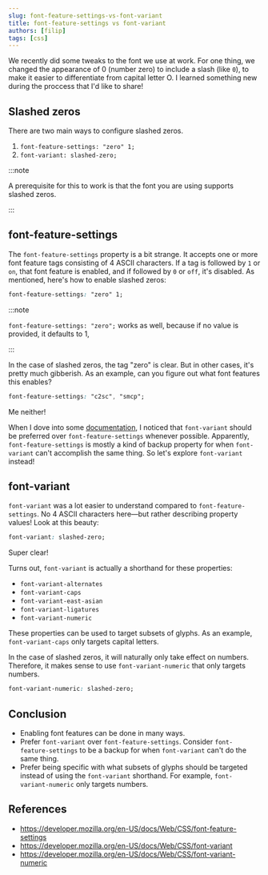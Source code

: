 ```yaml
---
slug: font-feature-settings-vs-font-variant
title: font-feature-settings vs font-variant
authors: [filip]
tags: [css]
---
```


We recently did some tweaks to the font we use at work. For one thing, we changed the appearance of 0 (number zero) to include a slash (like `0`), to make it easier to differentiate from capital letter O. I learned something new during the proccess that I'd like to share!

## Slashed zeros

There are two main ways to configure slashed zeros.

1. `font-feature-settings: "zero" 1;`
2. `font-variant: slashed-zero;`

<!-- truncate -->

:::note

A prerequisite for this to work is that the font you are using supports slashed zeros.

:::

## font-feature-settings

The `font-feature-settings` property is a bit strange. It accepts one or more font feature tags consisting of 4 ASCII characters. If a tag is followed by `1` or `on`, that font feature is enabled, and if followed by `0` or `off`, it's disabled. As mentioned, here's how to enable slashed zeros:

```css
font-feature-settings: "zero" 1;
```

:::note

`font-feature-settings: "zero";` works as well, because if no value is provided, it defaults to 1,

:::

In the case of slashed zeros, the tag "zero" is clear. But in other cases, it's pretty much gibberish. As an example, can you figure out what font features this enables?

```css
font-feature-settings: "c2sc", "smcp";
```

Me neither!

When I dove into some [documentation](https://developer.mozilla.org/en-US/docs/Web/CSS/font-feature-settings#syntax), I noticed that `font-variant` should be preferred over `font-feature-settings` whenever possible. Apparently, `font-feature-settings` is mostly a kind of backup property for when `font-variant` can't accomplish the same thing. So let's explore `font-variant` instead!

## font-variant

`font-variant` was a lot easier to understand compared to `font-feature-settings`. No 4 ASCII characters here—but rather describing property values! Look at this beauty:

```css
font-variant: slashed-zero;
```

Super clear!

Turns out, `font-variant` is actually a shorthand for these properties:

- `font-variant-alternates`
- `font-variant-caps`
- `font-variant-east-asian`
- `font-variant-ligatures`
- `font-variant-numeric`

These properties can be used to target subsets of glyphs. As an example, `font-variant-caps` only targets capital letters.

In the case of slashed zeros, it will naturally only take effect on numbers. Therefore, it makes sense to use `font-variant-numeric` that only targets numbers.

```css
font-variant-numeric: slashed-zero;
```

## Conclusion

- Enabling font features can be done in many ways.
- Prefer `font-variant` over `font-feature-settings`. Consider `font-feature-settings` to be a backup for when `font-variant` can't do the same thing.
- Prefer being specific with what subsets of glyphs should be targeted instead of using the `font-variant` shorthand. For example, `font-variant-numeric` only targets numbers.

## References

- https://developer.mozilla.org/en-US/docs/Web/CSS/font-feature-settings
- https://developer.mozilla.org/en-US/docs/Web/CSS/font-variant
- https://developer.mozilla.org/en-US/docs/Web/CSS/font-variant-numeric
